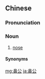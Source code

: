 ==Chinese==
{{zh-forms}}

===Pronunciation===
{{zh-pron
|g=pit7 gung
|h=pfs=phi-kûng
|cat=n
}}

===Noun===
{{zh-noun}}

# {{lb|zh|Hakka|Gan}} [[nose]]

====Synonyms====
{{zh-dial|鼻子}}

[[mg:鼻公]]
[[ja:鼻公]]
